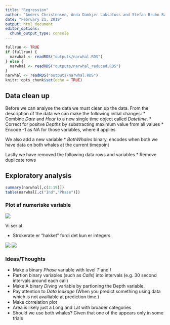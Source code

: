 ```yaml
---
title: "Regression"
author: "Anders Christensen, Anna Damkjær Laksafoss and Stefan Bruhn Rasmussen"
date: "February 21, 2019"
output: html_document
editor_options: 
  chunk_output_type: console
---
```


```r
fullrun <- TRUE
if (fullrun) {
  narwhal <- readRDS("outputs/narwhal.RDS")
} else {
  narwhal <- readRDS("outputs/narwhal_reduced.RDS")
}
narwhal <- readRDS("outputs/narwhal.RDS")
knitr::opts_chunk$set(echo = TRUE)
```


## Data clean up
Before we can analyse the data we must clean up the data. From the description of the data we can make the following initial changes:
* Combine *Date* and *Hour* to a new single time object called *Datetime*.
* Correct for positve *Depths* by substracting maximum value from all values
* Encode -1 as NA for those variables, where it applies

We also add a new variable
* *BothWhales* binary, encodes when both we have data on both whales at the current timepoint

Lastly we have removed the following data rows and variables
* Remove duplicate rows



## Exploratory analysis
```r
summary(narwhal[,c(3:19)])
table(narwhal[,c("Ind","Phase")])
```

### Plot af numeriske variable

![](figs/numerical_densities.png)

Vi ser at

* Strokerate er "hakket" fordi det kun er integers

![](figs/depthtimeplot.png)
![](figs/locationplot.png)

### Ideas/Thoughts

* Make a binary *Phase* variable with level *T* and *I*
* Partion binary variables (such as *Calls*) into intervals (e.g. 30 second intervals around each call)
* Make A binary *Diving* variable by partioning the Depth variable.
* Pay attention to *Data leakage* (When you predict something using data which is not availiable at prediction time.)
* Make correlation plot
* Area is likely just a Long and Lat with broader categories
* Should we use both whales? Given that one of the appears only in some trials 